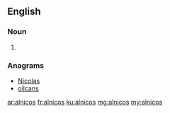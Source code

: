 ==English==

===Noun===
{{head|en|plural}}

# {{plural of|alnico|lang=en}}

===Anagrams===
* [[Nicolas#English|Nicolas]]
* [[oilcans#English|oilcans]]

[[ar:alnicos]]
[[fr:alnicos]]
[[ku:alnicos]]
[[mg:alnicos]]
[[my:alnicos]]